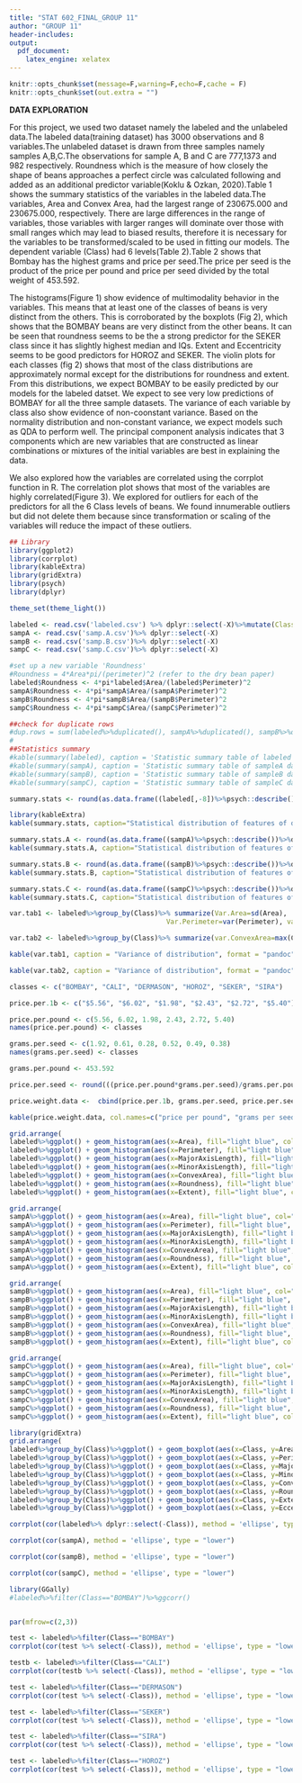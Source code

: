 ```yaml
---
title: "STAT 602_FINAL_GROUP 11"
author: "GROUP 11"
header-includes:
output:
  pdf_document: 
    latex_engine: xelatex
---
```



```r
knitr::opts_chunk$set(message=F,warning=F,echo=F,cache = F)
knitr::opts_chunk$set(out.extra = "")

```

**DATA EXPLORATION**

For this project, we used two dataset namely the labeled and the unlabeled data.The labeled data(training dataset) has 3000 observations and 8 variables.The unlabeled dataset is drawn from three samples namely samples A,B,C.The observations for sample A, B and C are 777,1373 and 982 respectively. Roundness which is the measure of how closely the shape of beans approaches a perfect circle was calculated following and added as an additional predictor variable(Koklu & Ozkan, 2020).Table 1 shows the summary statistics of the variables in the labeled data.The variables, Area and Convex Area, had the largest range of 230675.000 and 230675.000, respectively. There are large differences in the range of variables, those variables with larger ranges will dominate over those with small ranges which may lead to biased results, therefore it is necessary for the variables to be transformed/scaled to be used in fitting our models. The dependent variable (Class) had 6 levels(Table 2).Table 2 shows that Bombay has the highest grams and price per seed.The price per seed is the product of the price per pound and price per seed divided by the total weight of 453.592.

The histograms(Figure 1) show evidence of multimodality behavior in the variables. This means that at least one of the classes of beans is very distinct from the others. This is corroborated by the boxplots (Fig 2), which shows that the BOMBAY beans are very distinct from the other beans. It can be seen that roundness seems to be the a strong predictor for the SEKER class since it has slightly highest median and IQs. Extent and Eccentricity seems to be good predictors for HOROZ and SEKER. The violin plots for each classes (fig 2) shows that most of the class distributions are approximately normal except for the distributions for roundness and extent. From this distributions, we expect BOMBAY to be easily predicted by our models for the labeled datset. We expect to see very low predictions of BOMBAY for all the three sample datasets. The variance of each variable by class also show evidence of non-coonstant variance. Based on the normality distribution and non-constant variance, we expect models such as QDA to perform well. The principal component analysis indicates that 3 components which are new variables that are constructed as linear combinations or mixtures of the initial variables are best in explaining the data.


We also explored how the variables are correlated using the corrplot function in R. The correlation plot shows that most of the variables are highly correlated(Figure 3). We explored for outliers for each of the predictors for all the 6 Class levels of beans. We found innumerable outliers but did not delete them because since transformation or scaling of the variables will reduce the impact of these outliers. 


\newpage


```r
## Library
library(ggplot2)
library(corrplot)
library(kableExtra)
library(gridExtra)
library(psych)
library(dplyr)

theme_set(theme_light())
```


```r
labeled <- read.csv('labeled.csv') %>% dplyr::select(-X)%>%mutate(Class=as.factor(Class))
sampA <- read.csv('samp.A.csv')%>% dplyr::select(-X)
sampB <- read.csv('samp.B.csv')%>% dplyr::select(-X)
sampC <- read.csv('samp.C.csv')%>% dplyr::select(-X)

#set up a new variable 'Roundness'
#Roundness = 4*Area*pi/(perimeter)^2 (refer to the dry bean paper)
labeled$Roundness <- 4*pi*labeled$Area/(labeled$Perimeter)^2
sampA$Roundness <- 4*pi*sampA$Area/(sampA$Perimeter)^2
sampB$Roundness <- 4*pi*sampB$Area/(sampB$Perimeter)^2
sampC$Roundness <- 4*pi*sampC$Area/(sampC$Perimeter)^2

##check for duplicate rows
#dup.rows = sum(labeled%>%duplicated(), sampA%>%duplicated(), sampB%>%duplicated(),sampC%>%duplicated())
#
##Statistics summary
#kable(summary(labeled), caption = 'Statistic summary table of labeled dataset')
#kable(summary(sampA), caption = 'Statistic summary table of sampleA dataset')
#kable(summary(sampB), caption = 'Statistic summary table of sampleB dataset')
#kable(summary(sampC), caption = 'Statistic summary table of sampleC dataset')
```


```r

summary.stats <- round(as.data.frame((labeled[,-8])%>%psych::describe())%>%dplyr::select(n,mean, sd, median, min, max, range, se), 3)

library(kableExtra)
kable(summary.stats, caption="Statistical distribution of features of dry beans varieties(in pixels)", format="pandoc")%>%kable_styling(latex_option=c("hold_position"), full_width = F)%>%kable_classic(html_font = "Cambria")
```


```r
summary.stats.A <- round(as.data.frame((sampA)%>%psych::describe())%>%dplyr::select(n,mean, sd, median, min, max, range), 3)
kable(summary.stats.A, caption="Statistical distribution of features of dry beans varieties(in pixels) - Sample A", format="pandoc")%>%kable_styling(latex_option=c("hold_position"), full_width = F)%>%kable_classic(html_font = "Cambria")
```
```r
summary.stats.B <- round(as.data.frame((sampB)%>%psych::describe())%>%dplyr::select(n,mean, sd, median, min, max, range), 3)
kable(summary.stats.B, caption="Statistical distribution of features of dry beans varieties(in pixels) - Sample B", format="pandoc")%>%kable_styling(latex_option=c("hold_position"), full_width = F)%>%kable_classic(html_font = "Cambria")
```
```r
summary.stats.C <- round(as.data.frame((sampC)%>%psych::describe())%>%dplyr::select(n,mean, sd, median, min, max, range), 3)
kable(summary.stats.C, caption="Statistical distribution of features of dry beans varieties(in pixels) - Sample C", format="pandoc")%>%kable_styling(latex_option=c("hold_position"), full_width = F)%>%kable_classic(html_font = "Cambria")
```

```r
var.tab1 <- labeled%>%group_by(Class)%>% summarize(Var.Area=sd(Area),
                                       Var.Perimeter=var(Perimeter), var.Maj.Axis.=var(MajorAxisLength), var.Min.Axis.=var(MinorAxisLength), var.Eccentricity=min(Eccentricity))

var.tab2 <- labeled%>%group_by(Class)%>% summarize(var.ConvexArea=max(ConvexArea), var.Extent=max(Extent), var.Roundness=max(Roundness))

kable(var.tab1, caption = "Variance of distribution", format = "pandoc")%>%kable_styling(latex_option=c("hold_position"), full_width = F)%>%kable_classic(html_font = "Cambria")
```

```r
kable(var.tab2, caption = "Variance of distribution", format = "pandoc")%>%kable_styling(latex_option=c("hold_position"), full_width = F)%>%kable_classic(html_font = "Cambria")
```



```r

classes <- c("BOMBAY", "CALI", "DERMASON", "HOROZ", "SEKER", "SIRA")

price.per.1b <- c("$5.56", "$6.02", "$1.98", "$2.43", "$2.72", "$5.40")

price.per.pound <- c(5.56, 6.02, 1.98, 2.43, 2.72, 5.40)
names(price.per.pound) <- classes

grams.per.seed <- c(1.92, 0.61, 0.28, 0.52, 0.49, 0.38)
names(grams.per.seed) <- classes

grams.per.pound <- 453.592

price.per.seed <- round(((price.per.pound*grams.per.seed)/grams.per.pound),6)

price.weight.data <-  cbind(price.per.1b, grams.per.seed, price.per.seed)

kable(price.weight.data, col.names=c("price per pound", "grams per seed", "price per seed"), caption="distribution of types of dry beans and prices per seed",format = "pandoc")
```



```r
grid.arrange(
labeled%>%ggplot() + geom_histogram(aes(x=Area), fill="light blue", col="brown")+ labs(title = "Area"),
labeled%>%ggplot() + geom_histogram(aes(x=Perimeter), fill="light blue", col="brown")+ labs(title = "Perimeter"),
labeled%>%ggplot() + geom_histogram(aes(x=MajorAxisLength), fill="light blue", col="brown")+ labs(title = "MajorAxisLength"),
labeled%>%ggplot() + geom_histogram(aes(x=MinorAxisLength), fill="light blue", col="brown")+ labs(title = "MinorAxisLength"),
labeled%>%ggplot() + geom_histogram(aes(x=ConvexArea), fill="light blue", col="brown")+ labs(title = "ConvexArea"),
labeled%>%ggplot() + geom_histogram(aes(x=Roundness), fill="light blue", col="brown")+ labs(title = "Roundness"),
labeled%>%ggplot() + geom_histogram(aes(x=Extent), fill="light blue", col="brown")+ labs(title = "Extent"),ncol=2)
```

```r
grid.arrange(
sampA%>%ggplot() + geom_histogram(aes(x=Area), fill="light blue", col="brown")+ labs(title = "Area"),
sampA%>%ggplot() + geom_histogram(aes(x=Perimeter), fill="light blue", col="brown")+ labs(title = "Perimeter"),
sampA%>%ggplot() + geom_histogram(aes(x=MajorAxisLength), fill="light blue", col="brown")+ labs(title = "MajorAxisLength"),
sampA%>%ggplot() + geom_histogram(aes(x=MinorAxisLength), fill="light blue", col="brown")+ labs(title = "MinorAxisLength"),
sampA%>%ggplot() + geom_histogram(aes(x=ConvexArea), fill="light blue", col="brown")+ labs(title = "ConvexArea"),
sampA%>%ggplot() + geom_histogram(aes(x=Roundness), fill="light blue", col="brown")+ labs(title = "Roundness"),
sampA%>%ggplot() + geom_histogram(aes(x=Extent), fill="light blue", col="brown")+ labs(title = "Extent"),ncol=2)
```

```r
grid.arrange(
sampB%>%ggplot() + geom_histogram(aes(x=Area), fill="light blue", col="brown")+ labs(title = "Area"),
sampB%>%ggplot() + geom_histogram(aes(x=Perimeter), fill="light blue", col="brown")+ labs(title = "Perimeter"),
sampB%>%ggplot() + geom_histogram(aes(x=MajorAxisLength), fill="light blue", col="brown")+ labs(title = "MajorAxisLength"),
sampB%>%ggplot() + geom_histogram(aes(x=MinorAxisLength), fill="light blue", col="brown")+ labs(title = "MinorAxisLength"),
sampB%>%ggplot() + geom_histogram(aes(x=ConvexArea), fill="light blue", col="brown")+ labs(title = "ConvexArea"),
sampB%>%ggplot() + geom_histogram(aes(x=Roundness), fill="light blue", col="brown")+ labs(title = "Roundness"),
sampB%>%ggplot() + geom_histogram(aes(x=Extent), fill="light blue", col="brown")+ labs(title = "Extent"),ncol=2)
```

```r
grid.arrange(
sampC%>%ggplot() + geom_histogram(aes(x=Area), fill="light blue", col="brown")+ labs(title = "Area"),
sampC%>%ggplot() + geom_histogram(aes(x=Perimeter), fill="light blue", col="brown")+ labs(title = "Perimeter"),
sampC%>%ggplot() + geom_histogram(aes(x=MajorAxisLength), fill="light blue", col="brown")+ labs(title = "MajorAxisLength"),
sampC%>%ggplot() + geom_histogram(aes(x=MinorAxisLength), fill="light blue", col="brown")+ labs(title = "MinorAxisLength"),
sampC%>%ggplot() + geom_histogram(aes(x=ConvexArea), fill="light blue", col="brown")+ labs(title = "ConvexArea"),
sampC%>%ggplot() + geom_histogram(aes(x=Roundness), fill="light blue", col="brown")+ labs(title = "Roundness"),
sampC%>%ggplot() + geom_histogram(aes(x=Extent), fill="light blue", col="brown")+ labs(title = "Extent"),ncol=2)
```
  


```r
library(gridExtra)
grid.arrange(
labeled%>%group_by(Class)%>%ggplot() + geom_boxplot(aes(x=Class, y=Area), col="brown")  + labs(title = "Boxplot of class vs Area") + geom_violin(aes(x=Class, y=Area), alpha=0.4),
labeled%>%group_by(Class)%>%ggplot() + geom_boxplot(aes(x=Class, y=Perimeter), col="brown") + labs(title = "Boxplot of class vs Perimeter") + geom_violin(aes(x=Class, y=Perimeter), alpha=0.4),
labeled%>%group_by(Class)%>%ggplot() + geom_boxplot(aes(x=Class, y=MajorAxisLength), col="brown") + labs(title = "Boxplot of class vs MajorAxisLength") + geom_violin(aes(x=Class, y=MajorAxisLength), alpha=0.4),
labeled%>%group_by(Class)%>%ggplot() + geom_boxplot(aes(x=Class, y=MinorAxisLength), col="brown") + labs(title = "Boxplot of class vs MinorAxisLength") + geom_violin(aes(x=Class, y=MinorAxisLength), alpha=0.4),
labeled%>%group_by(Class)%>%ggplot() + geom_boxplot(aes(x=Class, y=ConvexArea), col="brown") + labs(title = "Boxplot of class vs ConvexArea") + geom_violin(aes(x=Class, y=ConvexArea), alpha=0.4),
labeled%>%group_by(Class)%>%ggplot() + geom_boxplot(aes(x=Class, y=Roundness), col="brown") + labs(title = "Boxplot of class vs Roundness") + geom_violin(aes(x=Class, y=Roundness), alpha=0.4),
labeled%>%group_by(Class)%>%ggplot() + geom_boxplot(aes(x=Class, y=Extent), col="brown") + labs(title = "Boxplot of class vs Extent") + geom_violin(aes(x=Class, y=Extent), alpha=0.4),
labeled%>%group_by(Class)%>%ggplot() + geom_boxplot(aes(x=Class, y=Eccentricity), col="brown") + labs(title = "Boxplot of class vs Eccentricity") +geom_violin(aes(x=Class, y=Eccentricity), alpha=0.4),ncol=2)
```




```r
corrplot(cor(labeled%>% dplyr::select(-Class)), method = 'ellipse', type = "lower")
```





```r
corrplot(cor(sampA), method = 'ellipse', type = "lower")
```

```r
corrplot(cor(sampB), method = 'ellipse', type = "lower")
```


```r
corrplot(cor(sampC), method = 'ellipse', type = "lower")
```

```r
library(GGally)
#labeled%>%filter(Class=="BOMBAY")%>%ggcorr()


par(mfrow=c(2,3))

test <- labeled%>%filter(Class=="BOMBAY")
corrplot(cor(test %>% select(-Class)), method = 'ellipse', type = "lower")

testb <- labeled%>%filter(Class=="CALI")
corrplot(cor(testb %>% select(-Class)), method = 'ellipse', type = "lower")

test <- labeled%>%filter(Class=="DERMASON")
corrplot(cor(test %>% select(-Class)), method = 'ellipse', type = "lower")

test <- labeled%>%filter(Class=="SEKER")
corrplot(cor(test %>% select(-Class)), method = 'ellipse', type = "lower")

test <- labeled%>%filter(Class=="SIRA")
corrplot(cor(test %>% select(-Class)), method = 'ellipse', type = "lower")

test <- labeled%>%filter(Class=="HOROZ")
corrplot(cor(test %>% select(-Class)), method = 'ellipse', type = "lower")

```




